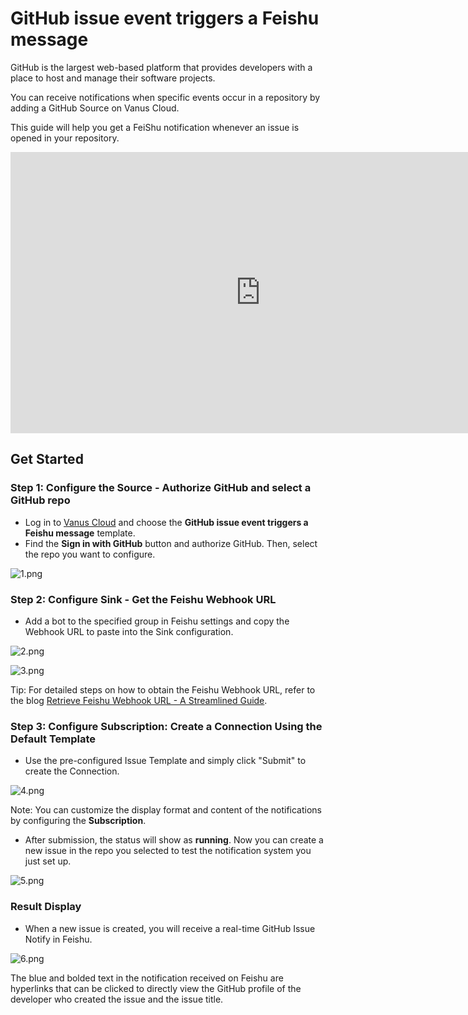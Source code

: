 # GitHub issue event triggers a Feishu message

GitHub is the largest web-based platform that provides developers with a place to host and manage their software projects.

You can receive notifications when specific events occur in a repository by adding a GitHub Source on Vanus Cloud.

This guide will help you get a FeiShu notification whenever an issue is opened in your repository.

<iframe width="800" height="450" src="https://www.youtube.com/embed/6ALWxpZohQI" title="YouTube video player" frameBorder="0" allowFullScreen={true} allow="accelerometer; autoplay; clipboard-write; encrypted-media; gyroscope; picture-in-picture; web-share"></iframe>

## Get Started

### Step 1: Configure the Source - Authorize GitHub and select a GitHub repo

- Log in to  [Vanus Cloud](https://cloud.vanus.ai/)  and choose the **GitHub issue event triggers a Feishu message** template.
- Find the **Sign in with GitHub** button and authorize GitHub. Then, select the repo you want to configure.

![1.png](./imgs/github-issue-created-feishu-1.png)

### Step 2: Configure Sink - Get the Feishu Webhook URL

- Add a bot to the specified group in Feishu settings and copy the Webhook URL to paste into the Sink configuration.

![2.png](./imgs/github-issue-created-feishu-2.png)

![3.png](./imgs/github-issue-created-feishu-3.png)

Tip: For detailed steps on how to obtain the Feishu Webhook URL, refer to the blog [Retrieve Feishu Webhook URL - A Streamlined Guide](https://www.vanus.ai/blog/retrieve-feishu-webhook-url/).

### Step 3: Configure Subscription: Create a Connection Using the Default Template

- Use the pre-configured Issue Template and simply click "Submit" to create the Connection.

![4.png](./imgs/github-issue-created-feishu-4.png)

Note: You can customize the display format and content of the notifications by configuring the **Subscription**.

- After submission, the status will show as **running**. Now you can create a new issue in the repo you selected to test the notification system you just set up.

![5.png](./imgs/github-issue-created-feishu-5.png)

### Result Display

- When a new issue is created, you will receive a real-time GitHub Issue Notify in Feishu.

![6.png](./imgs/github-issue-created-feishu-6.png)

The blue and bolded text in the notification received on Feishu are hyperlinks that can be clicked to directly view the GitHub profile of the developer who created the issue and the issue title.
